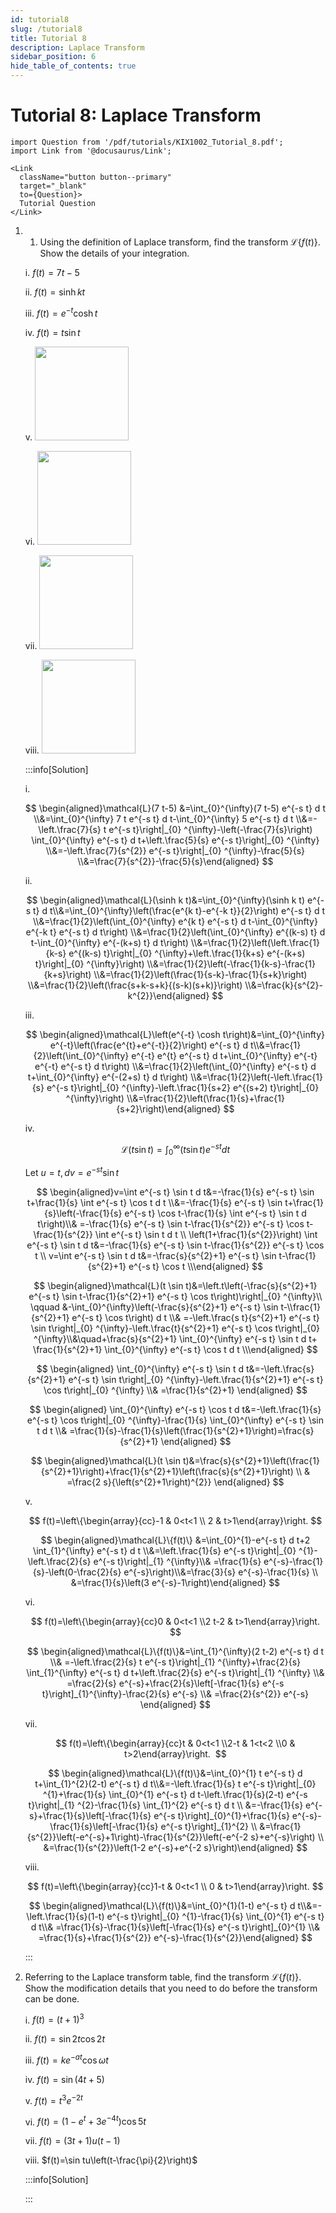 ```yaml
---
id: tutorial8
slug: /tutorial8
title: Tutorial 8
description: Laplace Transform 
sidebar_position: 6
hide_table_of_contents: true
---
```


# Tutorial 8: Laplace Transform 

```mdx-code-block
import Question from '/pdf/tutorials/KIX1002_Tutorial_8.pdf';
import Link from '@docusaurus/Link';

<Link
  className="button button--primary"
  target="_blank"
  to={Question}>
  Tutorial Question
</Link>
```

1. 1. Using the definition of Laplace transform, find the transform $\mathcal{L}\{f(t)\}$. Show the details of your integration.
    
    i.   $f(t)=7t-5$
    
    ii.   $f(t)=\sinh kt$
    
    iii.   $f(t)=e^{-t}\cosh t$
    
    iv.   $f(t)=t\sin t$
    
    v. <img src="/img/tutorial/tutorial8_q1v.png" height="150" /> 

    vi. <img src="/img/tutorial/tutorial8_q1vi.png" height="150" /> 

    vii. <img src="/img/tutorial/tutorial8_q1vii.png" height="150" /> 

    viii. <img src="/img/tutorial/tutorial8_q1viii.png" height="150" /> 

    :::info[Solution]

    i.

    $$
    \begin{aligned}\mathcal{L}(7 t-5) &=\int_{0}^{\infty}(7 t-5) e^{-s t} d t \\&=\int_{0}^{\infty} 7 t e^{-s t} d t-\int_{0}^{\infty} 5 e^{-s t} d t \\&=-\left.\frac{7}{s} t e^{-s t}\right|_{0} ^{\infty}-\left(-\frac{7}{s}\right) \int_{0}^{\infty} e^{-s t} d t+\left.\frac{5}{s} e^{-s t}\right|_{0} ^{\infty} \\&=-\left.\frac{7}{s^{2}} e^{-s t}\right|_{0} ^{\infty}-\frac{5}{s} \\&=\frac{7}{s^{2}}-\frac{5}{s}\end{aligned}
    $$

    ii.

    $$
    \begin{aligned}\mathcal{L}(\sinh k t)&=\int_{0}^{\infty}(\sinh k t) e^{-s t} d t\\&=\int_{0}^{\infty}\left(\frac{e^{k t}-e^{-k t}}{2}\right) e^{-s t} d t \\&=\frac{1}{2}\left(\int_{0}^{\infty} e^{k t} e^{-s t} d t-\int_{0}^{\infty} e^{-k t} e^{-s t} d t\right) \\&=\frac{1}{2}\left(\int_{0}^{\infty} e^{(k-s) t} d t-\int_{0}^{\infty} e^{-(k+s) t} d t\right) \\&=\frac{1}{2}\left(\left.\frac{1}{k-s} e^{(k-s) t}\right|_{0} ^{\infty}+\left.\frac{1}{k+s} e^{-(k+s) t}\right|_{0} ^{\infty}\right) \\&=\frac{1}{2}\left(-\frac{1}{k-s}-\frac{1}{k+s}\right) \\&=\frac{1}{2}\left(\frac{1}{s-k}-\frac{1}{s+k}\right) \\&=\frac{1}{2}\left(\frac{s+k-s+k}{(s-k)(s+k)}\right) \\&=\frac{k}{s^{2}-k^{2}}\end{aligned}
    $$

    iii.

    $$
    \begin{aligned}\mathcal{L}\left(e^{-t} \cosh t\right)&=\int_{0}^{\infty} e^{-t}\left(\frac{e^{t}+e^{-t}}{2}\right) e^{-s t} d t\\&=\frac{1}{2}\left(\int_{0}^{\infty} e^{-t} e^{t} e^{-s t} d t+\int_{0}^{\infty} e^{-t} e^{-t} e^{-s t} d t\right) \\&=\frac{1}{2}\left(\int_{0}^{\infty} e^{-s t} d t+\int_{0}^{\infty} e^{-(2+s) t} d t\right) \\&=\frac{1}{2}\left(-\left.\frac{1}{s} e^{-s t}\right|_{0} ^{\infty}-\left.\frac{1}{s+2} e^{(s+2) t}\right|_{0} ^{\infty}\right) \\&=\frac{1}{2}\left(\frac{1}{s}+\frac{1}{s+2}\right)\end{aligned}
    $$

    iv.

    $$
    \mathcal{L}(t \sin t)=\int_{0}^{\infty}(t \sin t) e^{-s t} d t
    $$

    Let $u=t, d v=e^{-s t} \sin t$

    $$
    \begin{aligned}v=\int e^{-s t} \sin t d t&=-\frac{1}{s} e^{-s t} \sin t+\frac{1}{s} \int e^{-s t} \cos t d t \\&=-\frac{1}{s} e^{-s t} \sin t+\frac{1}{s}\left(-\frac{1}{s} e^{-s t} \cos t-\frac{1}{s} \int e^{-s t} \sin t d t\right)\\& =-\frac{1}{s} e^{-s t} \sin t-\frac{1}{s^{2}} e^{-s t} \cos t-\frac{1}{s^{2}} \int e^{-s t} \sin t d t \\
    \left(1+\frac{1}{s^{2}}\right) \int e^{-s t} \sin t d t&=-\frac{1}{s} e^{-s t} \sin t-\frac{1}{s^{2}} e^{-s t} \cos t \\
    v=\int e^{-s t} \sin t d t&=-\frac{s}{s^{2}+1} e^{-s t} \sin t-\frac{1}{s^{2}+1} e^{-s t} \cos t \\\end{aligned}
    $$

    $$
    \begin{aligned}\mathcal{L}(t \sin t)&=\left.t\left(-\frac{s}{s^{2}+1} e^{-s t} \sin t-\frac{1}{s^{2}+1} e^{-s t} \cos t\right)\right|_{0} ^{\infty}\\ \qquad &-\int_{0}^{\infty}\left(-\frac{s}{s^{2}+1} e^{-s t} \sin t-\\frac{1}{s^{2}+1} e^{-s t} \cos t\right) d t \\& =-\left.\frac{s t}{s^{2}+1} e^{-s t} \sin t\right|_{0} ^{\infty}-\left.\frac{t}{s^{2}+1} e^{-s t} \cos t\right|_{0} ^{\infty}\\&\quad+\frac{s}{s^{2}+1} \int_{0}^{\infty} e^{-s t} \sin t d t+ \frac{1}{s^{2}+1} \int_{0}^{\infty} e^{-s t} \cos t d t \\\end{aligned}
    $$

    $$
    \begin{aligned} \int_{0}^{\infty} e^{-s t} \sin t d t&=-\left.\frac{s}{s^{2}+1} e^{-s t} \sin t\right|_{0} ^{\infty}-\left.\frac{1}{s^{2}+1} e^{-s t} \cos t\right|_{0} ^{\infty} \\& =\frac{1}{s^{2}+1} \end{aligned}
    $$

    $$
    \begin{aligned} \int_{0}^{\infty} e^{-s t} \cos t d t&=-\left.\frac{1}{s} e^{-s t} \cos t\right|_{0} ^{\infty}-\frac{1}{s} \int_{0}^{\infty} e^{-s t} \sin t d t \\& =\frac{1}{s}-\frac{1}{s}\left(\frac{1}{s^{2}+1}\right)=\frac{s}{s^{2}+1} \end{aligned}
    $$

    $$
    \begin{aligned}\mathcal{L}(t \sin t)&=\frac{s}{s^{2}+1}\left(\frac{1}{s^{2}+1}\right)+\frac{1}{s^{2}+1}\left(\frac{s}{s^{2}+1}\right) \\
    & =\frac{2 s}{\left(s^{2}+1\right)^{2}} \end{aligned}
    $$

    v.

    $$
    f(t)=\left\{\begin{array}{cc}-1 & 0<t<1 \\ 2 & t>1\end{array}\right.
    $$

    $$
    \begin{aligned}\mathcal{L}\{f(t)\} &=\int_{0}^{1}-e^{-s t} d t+2 \int_{1}^{\infty} e^{-s t} d t \\&=\left.\frac{1}{s} e^{-s t}\right|_{0} ^{1}-\left.\frac{2}{s} e^{-s t}\right|_{1} ^{\infty}\\& =\frac{1}{s} e^{-s}-\frac{1}{s}-\left(0-\frac{2}{s} e^{-s}\right)\\&=\frac{3}{s} e^{-s}-\frac{1}{s} \\
    &=\frac{1}{s}\left(3 e^{-s}-1\right)\end{aligned}
    $$

    vi.

    $$
    f(t)=\left\{\begin{array}{cc}0 & 0<t<1 \\2 t-2 & t>1\end{array}\right. 
    $$

    $$
    \begin{aligned}\mathcal{L}\{f(t)\}&=\int_{1}^{\infty}(2 t-2) e^{-s t} d t \\& =-\left.\frac{2}{s} t e^{-s t}\right|_{1} ^{\infty}+\frac{2}{s} \int_{1}^{\infty} e^{-s t} d t+\left.\frac{2}{s} e^{-s t}\right|_{1} ^{\infty} \\& =\frac{2}{s} e^{-s}+\frac{2}{s}\left[-\frac{1}{s} e^{-s t}\right]_{1}^{\infty}-\frac{2}{s} e^{-s} \\& =\frac{2}{s^{2}} e^{-s} \end{aligned}
    $$

    vii.

    $$
    f(t)=\left\{\begin{array}{cc}t & 0<t<1 \\2-t & 1<t<2 \\0 & t>2\end{array}\right. 
    $$

    $$
    \begin{aligned}\mathcal{L}\{f(t)\}&=\int_{0}^{1} t e^{-s t} d t+\int_{1}^{2}(2-t) e^{-s t} d t\\&=-\left.\frac{1}{s} t e^{-s t}\right|_{0} ^{1}+\frac{1}{s} \int_{0}^{1} e^{-s t} d t-\left.\frac{1}{s}(2-t) e^{-s t}\right|_{1} ^{2}-\frac{1}{s} \int_{1}^{2} e^{-s t} d t \\
    &=-\frac{1}{s} e^{-s}+\frac{1}{s}\left[-\frac{1}{s} e^{-s t}\right]_{0}^{1}+\frac{1}{s} e^{-s}-\frac{1}{s}\left[-\frac{1}{s} e^{-s t}\right]_{1}^{2} \\
    &=\frac{1}{s^{2}}\left(-e^{-s}+1\right)-\frac{1}{s^{2}}\left(-e^{-2 s}+e^{-s}\right) \\
    &=\frac{1}{s^{2}}\left(1-2 e^{-s}+e^{-2 s}\right)\end{aligned}
    $$

    viii.

    $$
    f(t)=\left\{\begin{array}{cc}1-t & 0<t<1 \\ 0 & t>1\end{array}\right.
    $$

    $$
    \begin{aligned}\mathcal{L}\{f(t)\}&=\int_{0}^{1}(1-t) e^{-s t} d t\\&=-\left.\frac{1}{s}(1-t) e^{-s t}\right|_{0} ^{1}-\frac{1}{s} \int_{0}^{1} e^{-s t} d t\\& =\frac{1}{s}-\frac{1}{s}\left[-\frac{1}{s} e^{-s t}\right]_{0}^{1} \\& =\frac{1}{s}+\frac{1}{s^{2}} e^{-s}-\frac{1}{s^{2}}\end{aligned}
    $$

    :::

2. Referring to the Laplace transform table, find the transform $\mathcal{L}\{f(t)\}$. Show the modification details that you need to do before the transform can be done.
    
    i.   $f(t)=(t+1)^3$
    
    ii.   $f(t)=\sin2t\cos2t$
    
    iii.   $f(t)=ke^{-at}\cos\omega t$
    
    iv.   $f(t)=\sin(4t+5)$
    
    v.   $f(t)=t^3e^{-2t}$
    
    vi.   $f(t)=(1-e^t+3e^{-4t})\cos5t$
    
    vii.   $f(t)=(3t+1)u(t-1)$
    
    viii.   $f(t)=\sin tu\left(t-\frac{\pi}{2}\right)$

    :::info[Solution]
    
    :::